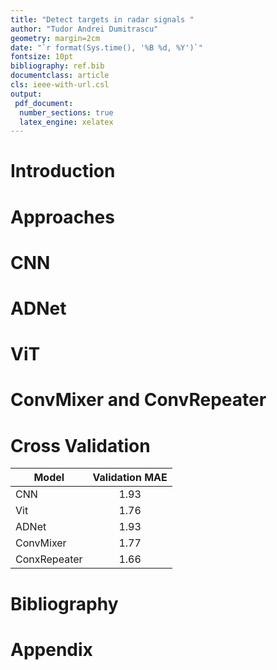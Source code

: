 ```yaml
---
title: "Detect targets in radar signals "
author: "Tudor Andrei Dumitrascu"
geometry: margin=2cm
date: "`r format(Sys.time(), '%B %d, %Y')`"
fontsize: 10pt
bibliography: ref.bib
documentclass: article
cls: ieee-with-url.csl
output:
 pdf_document:
  number_sections: true
  latex_engine: xelatex
---
```



# Introduction

# Approaches

# CNN

# ADNet

# ViT

# ConvMixer and ConvRepeater

# Cross Validation

| Model        | Validation MAE |
| ---          | :---:            |
| CNN          | 1.93           |
| Vit          | 1.76           |
| ADNet        | 1.93           |
| ConvMixer    | 1.77           |
| ConxRepeater | 1.66           |


# Bibliography {-}

<div id="refs"></div>

# Appendix {-}





```python
```

```python
```

```python
```

```python
```

```python
```

```python
```

```python
```

```python
```


<!-- \begin{figure} -->
<!--   \includegraphics[width=10cm]{./images/genres_distribution.png} -->
<!--   \caption{Genres Distribution} -->
<!--   \label{fig:distribution} -->

<!-- \end{figure} -->

<!-- \begin{figure} -->
<!--   \centering -->
<!--   \begin{subfigure}[b]{0.4\linewidth} -->
<!--     \includegraphics[width=\linewidth]{./images/kmeans_pca.png} -->
<!--     \caption{Kmeans PCA} -->
<!--   \end{subfigure} -->
<!--   \begin{subfigure}[b]{0.4\linewidth} -->
<!--     \includegraphics[width=\linewidth]{./images/kmeans_tsne.png} -->
<!--     \caption{Kmens t-SNE} -->
<!--   \end{subfigure} -->
<!--   \caption{Kmeans with Dimensionality reduction} -->
<!--   \label{fig:kmeans} -->
<!-- \end{figure} -->
